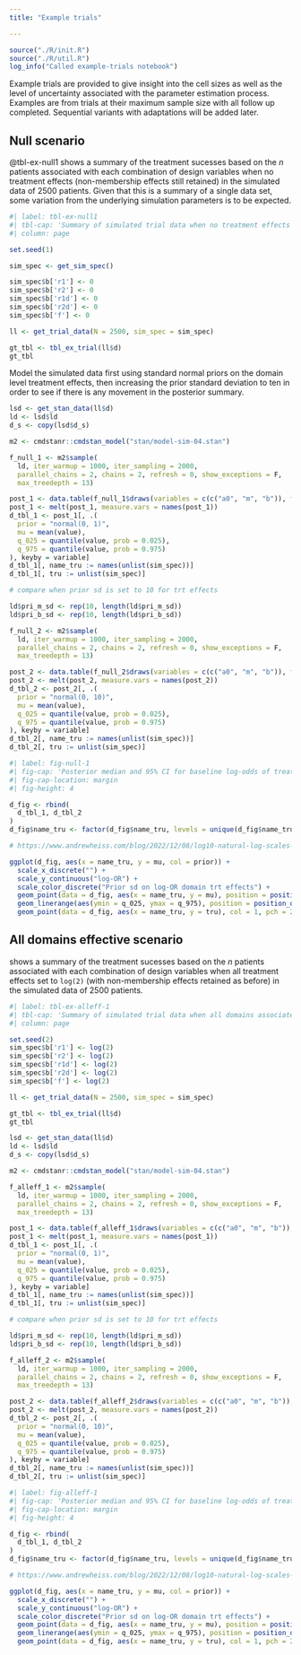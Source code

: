 ```yaml
---
title: "Example trials"

---
```


```r
source("./R/init.R")
source("./R/util.R")
log_info("Called example-trials notebook")
```

Example trials are provided to give insight into the cell sizes as well as the level of uncertainty associated with the parameter estimation process.
Examples are from trials at their maximum sample size with all follow up completed.
Sequential variants with adaptations will be added later.

## Null scenario 

@tbl-ex-null1 shows a summary of the treatment sucesses based on the $n$ patients associated with each combination of design variables when no treatment effects (non-membership effects still retained) in the simulated data of 2500 patients.
Given that this is a summary of a single data set, some variation from the underlying simulation parameters is to be expected.

```r
#| label: tbl-ex-null1
#| tbl-cap: 'Summary of simulated trial data when no treatment effects present'
#| column: page

set.seed(1)

sim_spec <- get_sim_spec()

sim_spec$b['r1'] <- 0
sim_spec$b['r2'] <- 0
sim_spec$b['r1d'] <- 0
sim_spec$b['r2d'] <- 0
sim_spec$b['f'] <- 0

ll <- get_trial_data(N = 2500, sim_spec = sim_spec)

gt_tbl <- tbl_ex_trial(ll$d)
gt_tbl
```

Model the simulated data first using standard normal priors on the domain level treatment effects, then increasing the prior standard deviation to ten in order to see if there is any movement in the posterior summary.

```r
lsd <- get_stan_data(ll$d)
ld <- lsd$ld
d_s <- copy(lsd$d_s)

m2 <- cmdstanr::cmdstan_model("stan/model-sim-04.stan")

f_null_1 <- m2$sample(
  ld, iter_warmup = 1000, iter_sampling = 2000,
  parallel_chains = 2, chains = 2, refresh = 0, show_exceptions = F, 
  max_treedepth = 13)

post_1 <- data.table(f_null_1$draws(variables = c(c("a0", "m", "b")), format = "matrix"))
post_1 <- melt(post_1, measure.vars = names(post_1))
d_tbl_1 <- post_1[, .(
  prior = "normal(0, 1)",
  mu = mean(value),
  q_025 = quantile(value, prob = 0.025), 
  q_975 = quantile(value, prob = 0.975)
), keyby = variable]
d_tbl_1[, name_tru := names(unlist(sim_spec))]
d_tbl_1[, tru := unlist(sim_spec)]

# compare when prior sd is set to 10 for trt effects

ld$pri_m_sd <- rep(10, length(ld$pri_m_sd))
ld$pri_b_sd <- rep(10, length(ld$pri_b_sd))

f_null_2 <- m2$sample(
  ld, iter_warmup = 1000, iter_sampling = 2000,
  parallel_chains = 2, chains = 2, refresh = 0, show_exceptions = F, 
  max_treedepth = 13)

post_2 <- data.table(f_null_2$draws(variables = c(c("a0", "m", "b")), format = "matrix"))
post_2 <- melt(post_2, measure.vars = names(post_2))
d_tbl_2 <- post_2[, .(
  prior = "normal(0, 10)",
  mu = mean(value), 
  q_025 = quantile(value, prob = 0.025), 
  q_975 = quantile(value, prob = 0.975)
), keyby = variable]
d_tbl_2[, name_tru := names(unlist(sim_spec))]
d_tbl_2[, tru := unlist(sim_spec)]
```



```r
#| label: fig-null-1
#| fig-cap: 'Posterior median and 95% CI for baseline log-odds of treatment success domain A (independent estimates for late and chronic silo).'
#| fig-cap-location: margin
#| fig-height: 4

d_fig <- rbind(
  d_tbl_1, d_tbl_2
)
d_fig$name_tru <- factor(d_fig$name_tru, levels = unique(d_fig$name_tru))

# https://www.andrewheiss.com/blog/2022/12/08/log10-natural-log-scales-ggplot/

ggplot(d_fig, aes(x = name_tru, y = mu, col = prior)) +
  scale_x_discrete("") +
  scale_y_continuous("log-OR") + 
  scale_color_discrete("Prior sd on log-OR domain trt effects") +
  geom_point(data = d_fig, aes(x = name_tru, y = mu), position = position_dodge(width = 0.4)) +
  geom_linerange(aes(ymin = q_025, ymax = q_975), position = position_dodge2(width = 0.4)) +
  geom_point(data = d_fig, aes(x = name_tru, y = tru), col = 1, pch = 2) 
```

## All domains effective scenario

shows a summary of the treatment sucesses based on the $n$ patients associated with each combination of design variables when all treatment effects set to `log(2)` (with non-membership effects retained as before) in the simulated data of 2500 patients.

```r
#| label: tbl-ex-alleff-1
#| tbl-cap: 'Summary of simulated trial data when all domains associated with positive effects'
#| column: page

set.seed(2)
sim_spec$b['r1'] <- log(2)
sim_spec$b['r2'] <- log(2)
sim_spec$b['r1d'] <- log(2)
sim_spec$b['r2d'] <- log(2)
sim_spec$b['f'] <- log(2)

ll <- get_trial_data(N = 2500, sim_spec = sim_spec)

gt_tbl <- tbl_ex_trial(ll$d)
gt_tbl
```

```r
lsd <- get_stan_data(ll$d)
ld <- lsd$ld
d_s <- copy(lsd$d_s)

m2 <- cmdstanr::cmdstan_model("stan/model-sim-04.stan")

f_alleff_1 <- m2$sample(
  ld, iter_warmup = 1000, iter_sampling = 2000,
  parallel_chains = 2, chains = 2, refresh = 0, show_exceptions = F, 
  max_treedepth = 13)

post_1 <- data.table(f_alleff_1$draws(variables = c(c("a0", "m", "b")), format = "matrix"))
post_1 <- melt(post_1, measure.vars = names(post_1))
d_tbl_1 <- post_1[, .(
  prior = "normal(0, 1)",
  mu = mean(value),
  q_025 = quantile(value, prob = 0.025), 
  q_975 = quantile(value, prob = 0.975)
), keyby = variable]
d_tbl_1[, name_tru := names(unlist(sim_spec))]
d_tbl_1[, tru := unlist(sim_spec)]

# compare when prior sd is set to 10 for trt effects

ld$pri_m_sd <- rep(10, length(ld$pri_m_sd))
ld$pri_b_sd <- rep(10, length(ld$pri_b_sd))

f_alleff_2 <- m2$sample(
  ld, iter_warmup = 1000, iter_sampling = 2000,
  parallel_chains = 2, chains = 2, refresh = 0, show_exceptions = F, 
  max_treedepth = 13)

post_2 <- data.table(f_alleff_2$draws(variables = c(c("a0", "m", "b")), format = "matrix"))
post_2 <- melt(post_2, measure.vars = names(post_2))
d_tbl_2 <- post_2[, .(
  prior = "normal(0, 10)",
  mu = mean(value), 
  q_025 = quantile(value, prob = 0.025), 
  q_975 = quantile(value, prob = 0.975)
), keyby = variable]
d_tbl_2[, name_tru := names(unlist(sim_spec))]
d_tbl_2[, tru := unlist(sim_spec)]
```

```r
#| label: fig-alleff-1
#| fig-cap: 'Posterior median and 95% CI for baseline log-odds of treatment success (triangles show true values).'
#| fig-cap-location: margin
#| fig-height: 4

d_fig <- rbind(
  d_tbl_1, d_tbl_2
)
d_fig$name_tru <- factor(d_fig$name_tru, levels = unique(d_fig$name_tru))

# https://www.andrewheiss.com/blog/2022/12/08/log10-natural-log-scales-ggplot/

ggplot(d_fig, aes(x = name_tru, y = mu, col = prior)) +
  scale_x_discrete("") +
  scale_y_continuous("log-OR") + 
  scale_color_discrete("Prior sd on log-OR domain trt effects") +
  geom_point(data = d_fig, aes(x = name_tru, y = mu), position = position_dodge(width = 0.4)) +
  geom_linerange(aes(ymin = q_025, ymax = q_975), position = position_dodge2(width = 0.4)) +
  geom_point(data = d_fig, aes(x = name_tru, y = tru), col = 1, pch = 2) 
```



